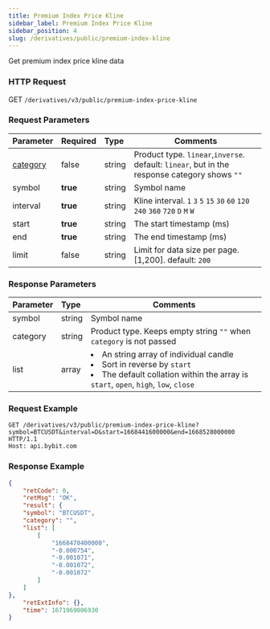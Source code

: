 ```yaml
---
title: Premium Index Price Kline
sidebar_label: Premium Index Price Kline
sidebar_position: 4
slug: /derivatives/public/premium-index-kline
---
```


Get premium index price kline data

### HTTP Request
GET `/derivatives/v3/public/premium-index-price-kline`

### Request Parameters
| Parameter | Required | Type | Comments|
|:----- |:-------|:-----|------ |
|[category](../enum#category) |false |string |Product type. `linear`,`inverse`. default: `linear`, but in the response category shows `""`|
|symbol |<b>true</b> |string |Symbol name|
|interval |<b>true</b> |string |Kline interval. `1` `3` `5` `15` `30` `60` `120` `240` `360` `720` `D` `M` `W`  |
|start |<b>true</b> |string |The start timestamp (ms)|
|end |<b>true</b> |string |The end timestamp (ms)|
|limit |false |string |Limit for data size per page. [1,200]. default: `200`|

### Response Parameters
| Parameter | Type | Comments|
|:----- |:-----|----- |
|symbol |string |Symbol name |
|category |string |Product type. Keeps empty string `""` when `category` is not passed |
|list |array |<li>An string array of individual candle</li><li>Sort in reverse by `start`</li><li>The default collation within the array is `start`, `open`, `high`, `low`, `close`</li> |

### Request Example

<Tabs>
<TabItem value="console-linear" label="linear">

```http
GET /derivatives/v3/public/premium-index-price-kline?symbol=BTCUSDT&interval=D&start=1668441600000&end=1668528000000 HTTP/1.1
Host: api.bybit.com
```

</TabItem>
</Tabs>

### Response Example

<Tabs>
<TabItem value="js linear" label="linear">

```json
{
    "retCode": 0,
    "retMsg": "OK",
    "result": {
    "symbol": "BTCUSDT",
    "category": "",
    "list": [
        [
            "1668470400000",
            "-0.000754",
            "-0.001071",
            "-0.001072",
            "-0.001072"
        ]
    ]
},
    "retExtInfo": {},
    "time": 1671969006930
}
```
</TabItem>
</Tabs>